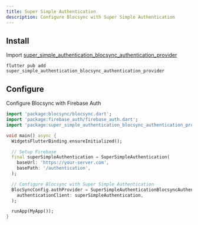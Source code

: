 ```yaml
---
title: Super Simple Authentication
description: Configure Blocsync with Super Simple Authentication
---
```


## Install

Import
[super_simple_authentication_blocsync_authentication_provider](https://pub.dev/packages/super_simple_authentication_blocsync_authentication_provider)

```base
flutter pub add super_simple_authentication_blocsync_authentication_provider
```

## Configure

Configure Blocsync with Firebase Auth

```dart
import 'package:blocsync/blocsync.dart';
import 'package:firebase_auth/firebase_auth.dart';
import 'package:super_simple_authentication_blocsync_authentication_provider/super_simple_authentication_blocsync_authentication_provider.dart';

void main() async {
  WidgetsFlutterBinding.ensureInitialized();

  // Setup Firebase
  final superSimpleAuthentication = SuperSimpleAuthentication(
    baseUrl: 'https://your-server.com',
    basePath: '/authentication',
  );

  // Configure Blocsync with Super Simple Authentication
  BlocSyncConfig.authProvider = SuperSimpleAuthenticationBlocsyncAuthenticationProvider(
    authenticationClient: superSimpleAuthentication,
  );

  runApp(MyApp());
}
```
